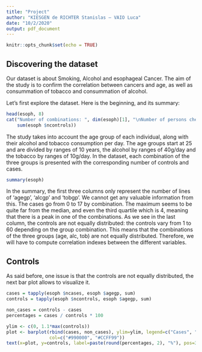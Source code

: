 ```yaml
---
title: "Project"
author: "KIESGEN de RICHTER Stanislas – VAIO Luca"
date: "10/2/2020"
output: pdf_document
---
```


```r
knitr::opts_chunk$set(echo = TRUE)
```

## Discovering the dataset

Our dataset is about Smoking, Alcohol and esophageal Cancer.
The aim of the study is to confirm the correlation between cancers and age, as well as consummation of tobacco and consummation of alcohol. 

Let's first explore the dataset. Here is the beginning, and its summary:

```r
head(esoph, 8)
cat("Number of combinations: ", dim(esoph)[1], "\nNumber of persons checked: ",
    sum(esoph $ncontrols))
```
The study takes into account the age group of each individual, along with their alcohol and tobacco consumption per day. The age groups start at 25 and are divided by ranges of 10 years, the alcohol by ranges of 40g/day and the tobacco by ranges of 10g/day.
In the dataset, each combination of the three groups is presented with the corresponding number of controls and cases.

```r
summary(esoph)
```

In the summary, the first three columns only represent the number of lines of 'agegp', 'alcgp' and 'tobgp'. We cannot get any valuable information from this.
The cases go from 0 to 17 by combination. The maximum seems to be quite far from the median, and even the third quartile which is 4, meaning that there is a peak in one of the combinations.
As we see in the last column, the controls are not equally distributed: the controls vary from 1 to 60 depending on the group combination. This means that the combinations of the three groups (age, alc, tob) are not equally distributed.
Therefore, we will have to compute correlation indexes between the different variables.

## Controls

As said before, one issue is that the controls are not equally distributed, the next bar plot allows to visualize it.

```r
cases = tapply(esoph $ncases, esoph $agegp, sum)
controls = tapply(esoph $ncontrols, esoph $agegp, sum)

non_cases = controls - cases
percentages = cases / controls * 100

ylim <- c(0, 1.1*max(controls))
plot <- barplot(rbind(cases, non_cases), ylim=ylim, legend=c("Cases", "Non cases"),
                col=c("#990000", "#CCFF99"))
text(x=plot, y=controls, label=paste(round(percentages, 2), "%"), pos=3)
```


